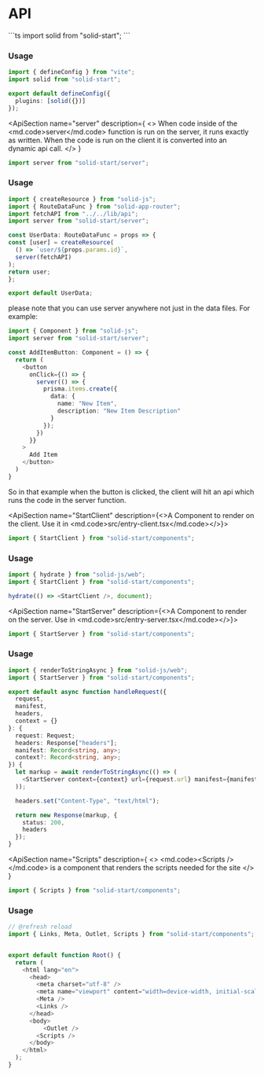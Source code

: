 
# API

<ApiSection name="solid" description="A vite plugin that activates solid-start in your project">
```ts
import solid from "solid-start";
```

### Usage

```ts
import { defineConfig } from "vite";
import solid from "solid-start";

export default defineConfig({
  plugins: [solid({})]
});
```

</ApiSection>

<ApiSection
  name="server"
  description={
    <>
      When code inside of the <md.code>server</md.code> function is run on the server, it runs
      exactly as written. When the code is run on the client it is converted into an dynamic api call.
    </>
  }
>
```ts
import server from "solid-start/server"; 
```

  ### Usage

  ```ts
import { createResource } from "solid-js";
import { RouteDataFunc } from "solid-app-router";
import fetchAPI from "../../lib/api";
import server from "solid-start/server";

const UserData: RouteDataFunc = props => {
  const [user] = createResource(
    () => `user/${props.params.id}`,
    server(fetchAPI)
  );
  return user;
};

export default UserData;
```

 please note that you can use server anywhere not just in the data files. For example:

  ```ts
  import { Component } from "solid-js";
  import server from "solid-start/server";

  const AddItemButton: Component = () => {
    return (
      <button
        onClick={() => {
          server(() => {
            prisma.items.create({
              data: {
                name: "New Item",
                description: "New Item Description"
              }
            });
          })
        }}
      >
        Add Item
      </button>
    )
  }
  ```

  So in that example when the button is clicked, the client will hit an api which runs the code in the server function.
</ApiSection>

<ApiSection name="StartClient" description={<>A Component to render on the client. Use it in <md.code>src/entry-client.tsx</md.code></>}>
```ts
import { StartClient } from "solid-start/components";
```

### Usage

```ts
import { hydrate } from "solid-js/web";
import { StartClient } from "solid-start/components";

hydrate(() => <StartClient />, document);
```

</ApiSection>

<ApiSection name="StartServer" description={<>A Component to render on the server. Use in <md.code>src/entry-server.tsx</md.code></>}>

```ts
import { StartServer } from "solid-start/components";
```

### Usage

```ts
import { renderToStringAsync } from "solid-js/web";
import { StartServer } from "solid-start/components";

export default async function handleRequest({
  request,
  manifest,
  headers,
  context = {}
}: {
  request: Request;
  headers: Response["headers"];
  manifest: Record<string, any>;
  context?: Record<string, any>;
}) {
  let markup = await renderToStringAsync(() => (
    <StartServer context={context} url={request.url} manifest={manifest} />
  ));

  headers.set("Content-Type", "text/html");

  return new Response(markup, {
    status: 200,
    headers
  });
}
```

</ApiSection>

<ApiSection 
    name="Scripts"
    description={
      <>
          <md.code>&lt;Scripts /&gt;</md.code> is a component that renders the scripts needed for the site
      </>
    }
>
```ts
import { Scripts } from "solid-start/components";
```

### Usage
```ts
// @refresh reload
import { Links, Meta, Outlet, Scripts } from "solid-start/components";


export default function Root() {
  return (
    <html lang="en">
      <head>
        <meta charset="utf-8" />
        <meta name="viewport" content="width=device-width, initial-scale=1" />
        <Meta />
        <Links />
      </head>
      <body>
          <Outlet />
        <Scripts />
      </body>
    </html>
  );
}
```
</ApiSection>